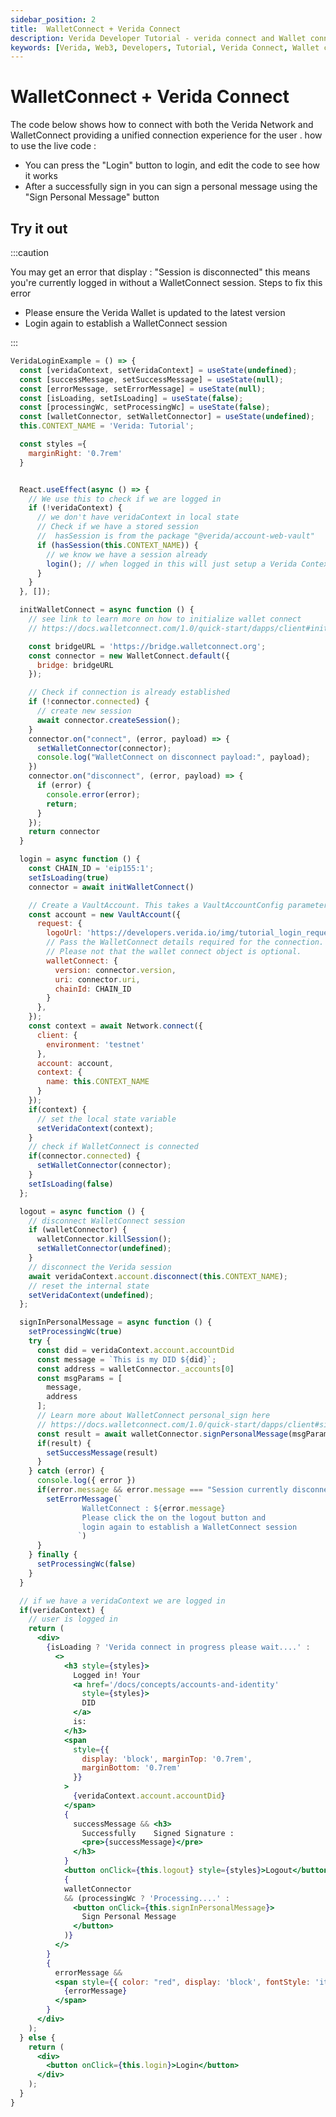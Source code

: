 ```yaml
---
sidebar_position: 2
title:  WalletConnect + Verida Connect
description: Verida Developer Tutorial - verida connect and Wallet connect
keywords: [Verida, Web3, Developers, Tutorial, Verida Connect, Wallet connect]
---
```



# WalletConnect + Verida Connect

The code below shows how to connect with both the Verida Network and WalletConnect providing a unified connection experience for the user .
how to use the live code :
 - You can press the "Login" button to login, and edit the code to see how it works
 - After a successfully sign in you can sign a personal message using the "Sign Personal Message" button


## Try it out

:::caution

You may get an error that display : "Session is disconnected"  this means you're currently logged in without a WalletConnect session.
Steps to fix this error 
 - Please ensure the Verida Wallet is updated to the latest version
 - Login again to establish a WalletConnect session

:::

```jsx live
VeridaLoginExample = () => {
  const [veridaContext, setVeridaContext] = useState(undefined);
  const [successMessage, setSuccessMessage] = useState(null);
  const [errorMessage, setErrorMessage] = useState(null);
  const [isLoading, setIsLoading] = useState(false);
  const [processingWc, setProcessingWc] = useState(false);
  const [walletConnector, setWalletConnector] = useState(undefined);
  this.CONTEXT_NAME = 'Verida: Tutorial';

  const styles ={
    marginRight: '0.7rem'
  }


  React.useEffect(async () => {
    // We use this to check if we are logged in
    if (!veridaContext) {
      // we don't have veridaContext in local state
      // Check if we have a stored session
      //  hasSession is from the package "@verida/account-web-vault"
      if (hasSession(this.CONTEXT_NAME)) {
        // we know we have a session already
        login(); // when logged in this will just setup a Verida Context
      }
    }
  }, []);

  initWalletConnect = async function () {
    // see link to learn more on how to initialize wallet connect
    // https://docs.walletconnect.com/1.0/quick-start/dapps/client#initiate-connection

    const bridgeURL = 'https://bridge.walletconnect.org';
    const connector = new WalletConnect.default({
      bridge: bridgeURL
    });

    // Check if connection is already established
    if (!connector.connected) {
      // create new session
      await connector.createSession();
    }
    connector.on("connect", (error, payload) => {
      setWalletConnector(connector);
      console.log("WalletConnect on disconnect payload:", payload);
    })
    connector.on("disconnect", (error, payload) => {
      if (error) {
        console.error(error);
        return;
      }
    });
    return connector
  }

  login = async function () {
    const CHAIN_ID = 'eip155:1';
    setIsLoading(true)
    connector = await initWalletConnect()

    // Create a VaultAccount. This takes a VaultAccountConfig parameter.
    const account = new VaultAccount({
      request: {
        logoUrl: 'https://developers.verida.io/img/tutorial_login_request_logo_170x170.png',
        // Pass the WalletConnect details required for the connection. 
        // Please not that the wallet connect object is optional.
        walletConnect: {
          version: connector.version,
          uri: connector.uri,
          chainId: CHAIN_ID
        }
      },
    });
    const context = await Network.connect({
      client: {
        environment: 'testnet'
      },
      account: account,
      context: {
        name: this.CONTEXT_NAME
      }
    });
    if(context) {
      // set the local state variable
      setVeridaContext(context);
    }
    // check if WalletConnect is connected
    if(connector.connected) {
      setWalletConnector(connector);
    }
    setIsLoading(false)
  };

  logout = async function () {
    // disconnect WalletConnect session
    if (walletConnector) {
      walletConnector.killSession();
      setWalletConnector(undefined);
    }
    // disconnect the Verida session
    await veridaContext.account.disconnect(this.CONTEXT_NAME);
    // reset the internal state
    setVeridaContext(undefined);
  };

  signInPersonalMessage = async function () {
    setProcessingWc(true)
    try {
      const did = veridaContext.account.accountDid
      const message = `This is my DID ${did}`;
      const address = walletConnector._accounts[0]
      const msgParams = [
        message,
        address
      ];
      // Learn more about WalletConnect personal_sign here 
      // https://docs.walletconnect.com/1.0/quick-start/dapps/client#sign-personal-message-personal_sign
      const result = await walletConnector.signPersonalMessage(msgParams);
      if(result) {
        setSuccessMessage(result)
      }
    } catch (error) {
      console.log({ error })
      if(error.message && error.message === "Session currently disconnected") {
        setErrorMessage(`
				WalletConnect : ${error.message}
				Please click the on the logout button and
				login again to establish a WalletConnect session
			   `)
      }
    } finally {
      setProcessingWc(false)
    }
  }

  // if we have a veridaContext we are logged in
  if(veridaContext) {
    // user is logged in
    return (
      <div>
        {isLoading ? 'Verida connect in progress please wait....' :
          <>
            <h3 style={styles}>
              Logged in! Your
              <a href='/docs/concepts/accounts-and-identity'
                style={styles}>
                DID
              </a>
              is:
            </h3>
            <span
              style={{
                display: 'block', marginTop: '0.7rem',
                marginBottom: '0.7rem'
              }}
            >
              {veridaContext.account.accountDid}
            </span>
            {
              successMessage && <h3>
                Successfully	Signed Signature :
                <pre>{successMessage}</pre>
              </h3>
            }
            <button onClick={this.logout} style={styles}>Logout</button>
            {
            walletConnector 
            && (processingWc ? 'Processing....' : 
              <button onClick={this.signInPersonalMessage}>
                Sign Personal Message
              </button>
            )}
          </>
        }
        {
          errorMessage &&
          <span style={{ color: "red", display: 'block', fontStyle: 'italic' }}>
            {errorMessage}
          </span>
        }
      </div>
    );
  } else {
    return (
      <div>
        <button onClick={this.login}>Login</button>
      </div>
    );
  }
}
```
